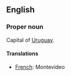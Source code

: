 ==English==

===Proper noun===

Capital of [[Uruguay]].

====Translations====

*[[French]]: Montevideo